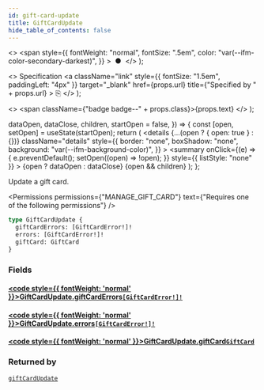 ```yaml
---
id: gift-card-update
title: GiftCardUpdate
hide_table_of_contents: false
---
```


  <>
    <span
      style={{
        fontWeight: "normal",
        fontSize: ".5em",
        color: "var(--ifm-color-secondary-darkest)",
      }}
    >
      &nbsp;●&nbsp;
    </span>
  </>
);

  <>
    Specification
    <a
      className="link"
      style={{ fontSize: "1.5em", paddingLeft: "4px" }}
      target="\_blank"
      href={props.url}
      title={"Specified by " + props.url}
    >
      ⎘
    </a>
  </>
);

  <>
    <span className={"badge badge--" + props.class}>{props.text}</span>
  </>
);


  dataOpen,
  dataClose,
  children,
  startOpen = false,
}) => {
  const [open, setOpen] = useState(startOpen);
  return (
    <details
      {...(open ? { open: true } : {})}
      className="details"
      style={{
        border: "none",
        boxShadow: "none",
        background: "var(--ifm-background-color)",
      }}
    >
      <summary
        onClick={(e) => {
          e.preventDefault();
          setOpen((open) => !open);
        }}
        style={{ listStyle: "none" }}
      >
        {open ? dataOpen : dataClose}
      </summary>
      {open && children}
    </details>
  );
};

Update a gift card.

<Permissions
  permissions={"MANAGE_GIFT_CARD"}
  text={"Requires one of the following permissions"}
/>

```graphql
type GiftCardUpdate {
  giftCardErrors: [GiftCardError!]!
  errors: [GiftCardError!]!
  giftCard: GiftCard
}
```

### Fields

#### [<code style={{ fontWeight: 'normal' }}>GiftCardUpdate.<b>giftCardErrors</b></code>](#)<Bullet />[`[GiftCardError!]!`](../../../api-reference/gift-cards/objects/gift-card-error) <Badge class="secondary" text="deprecated"/> <Badge class="secondary" text="non-null"/> <Badge class="secondary" text="object"/>

> <Badge
>   class="warning"
>   text="DEPRECATED: This field will be removed in Saleor 4.0. Use `errors` field instead."
> />

#### [<code style={{ fontWeight: 'normal' }}>GiftCardUpdate.<b>errors</b></code>](#)<Bullet />[`[GiftCardError!]!`](../../../api-reference/gift-cards/objects/gift-card-error) <Badge class="secondary" text="non-null"/> <Badge class="secondary" text="object"/>

>

#### [<code style={{ fontWeight: 'normal' }}>GiftCardUpdate.<b>giftCard</b></code>](#)<Bullet />[`GiftCard`](../../../api-reference/gift-cards/objects/gift-card) <Badge class="secondary" text="object"/>

>

### Returned by

[`giftCardUpdate`](../../../api-reference/gift-cards/mutations/gift-card-update) <Badge class="secondary" text="mutation"/>

